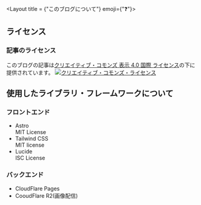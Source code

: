 
<Layout title = {"このブログについて"} emoji={"❓"}>

## ライセンス

### 記事のライセンス

このブログの記事は<a rel="license" href="http://creativecommons.org/licenses/by/4.0/">クリエイティブ・コモンズ 表示 4.0 国際 ライセンス</a>の下に提供されています。
<a rel="license" href="http://creativecommons.org/licenses/by/4.0/">
<img alt="クリエイティブ・コモンズ・ライセンス" style="border-width:0" src="https://i.creativecommons.org/l/by/4.0/88x31.png" />
</a>

## 使用したライブラリ・フレームワークについて

### フロントエンド
- Astro  
MIT License  
- Tailwind CSS  
MIT license
- Lucide  
ISC License

### バックエンド
- CloudFlare Pages
- CooudFlare R2(画像配信)

</Layout >
